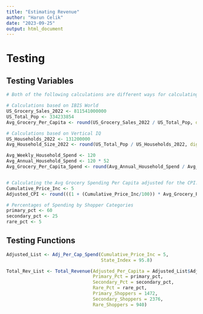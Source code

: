 ```yaml
---
title: "Estimating Revenue"
author: "Harun Celik"
date: "2023-09-25"
output: html_document
---
```


# Testing

## Testing Variables
```r
# Both of the following calculations are different ways for calculating the Average Grocery Per Capita Spending.

# Calculations based on IBIS World
US_Grocery_Sales_2022 <- 811541000000
US_Total_Pop <- 334233854
Avg_Grocery_Per_Capita <- round(US_Grocery_Sales_2022 / US_Total_Pop, digits = 2)

# Calculations based on Vertical IQ
US_Households_2022 <- 131200000
Avg_Household_Size_2022 <- round(US_Total_Pop / US_Households_2022, digits = 2)

Avg_Weekly_Household_Spend <- 120
Avg_Annual_Household_Spend <- 120 * 52
Avg_Grocery_Per_Capita_Spend <- round(Avg_Annual_Household_Spend / Avg_Household_Size_2022, digits = 2)


# Calculating the Avg Grocery Spending Per Capita adjusted for the CPI.
Cumulative_Price_Inc <- 5 
Adjusted_CPI <- round(((1 + (Cumulative_Price_Inc/100)) * Avg_Grocery_Per_Capita), digits = 2)

# Percentages of Spending by Shopper Categories
primary_pct <- 60
secondary_pct <- 25
rare_pct <- 5
```

## Testing Functions

```r
Adjusted_List <- Adj_Per_Cap_Spend(Cumulative_Price_Inc = 5, 
                                   State_Index = 95.8)

Total_Rev_List <- Total_Revenue(Adjusted_Per_Capita = Adjusted_List$Adjusted_CPI_State,
                                Primary_Pct = primary_pct,
                                Secondary_Pct = secondary_pct,
                                Rare_Pct = rare_pct, 
                                Primary_Shoppers = 1472,
                                Secondary_Shoppers = 2376,
                                Rare_Shoppers = 940)
```




